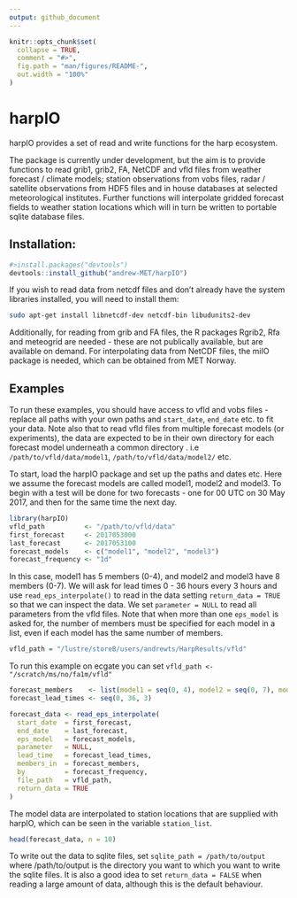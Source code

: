 ```yaml
---
output: github_document
---
```


<!-- README.md is generated from README.Rmd. Please edit that file -->

```r
knitr::opts_chunk$set(
  collapse = TRUE,
  comment = "#>",
  fig.path = "man/figures/README-",
  out.width = "100%"
)
```
# harpIO
harpIO provides a set of read and write functions for the harp ecosystem. 

The package is currently under development, but the aim is to provide functions to read grib1, grib2, FA, NetCDF and vfld files from weather forecast / climate models; station observations from vobs files, radar / satellite observations from HDF5 files and in house databases at selected meteorological institutes. Further functions will interpolate gridded forecast fields to weather station locations which will in turn be written to portable sqlite database files. 

## Installation:
```r
#>install.packages("devtools")
devtools::install_github("andrew-MET/harpIO")
```

If you wish to read data from netcdf files and don't already have the system libraries installed, you will need to install them:
```bash
sudo apt-get install libnetcdf-dev netcdf-bin libudunits2-dev
```

Additionally, for reading from grib and FA files, the R packages Rgrib2, Rfa and meteogrid are needed - these are not publically available, but are available on demand. For interpolating data from NetCDF files, the miIO package is needed, which can be obtained from MET Norway. 

## Examples
To run these examples, you should have access to vfld and vobs files - replace all paths with your own paths and `start_date`, `end_date` etc. to fit your data. Note also that to read vfld files from multiple forecast models (or experiments), the data are expected to be in their own directory for each forecast model underneath a common directory . i.e `/path/to/vfld/data/model1`, `/path/to/vfld/data/model2/` etc. 

To start, load the harpIO package and set up the paths and dates etc. Here we assume the forecast models are called model1, model2 and model3. To begin with a test will be done for two forecasts - one for 00 UTC on 30 May 2017, and then for the same time the next day. 
```r
library(harpIO)
vfld_path          <- "/path/to/vfld/data"
first_forecast     <- 2017053000
last_forecast      <- 2017053100
forecast_models    <- c("model1", "model2", "model3")
forecast_frequency <- "1d"
```

In this case, model1 has 5 members (0-4), and model2 and model3 have 8 members (0-7). We will ask for lead times 0 - 36 hours every 3 hours and use `read_eps_interpolate()` to read in the data setting `return_data = TRUE` so that we can inspect the data. We set `parameter = NULL` to read all parameters from the vfld files. Note that when more than one `eps_model` is asked for, the number of members must be specified for each model in a list, even if each model has the same number of members.

```r
vfld_path = "/lustre/storeB/users/andrewts/HarpResults/vfld"
```

To run this example on ecgate you can set `vfld_path <- "/scratch/ms/no/fa1m/vfld"`

```r
forecast_members    <- list(model1 = seq(0, 4), model2 = seq(0, 7), model3 = seq(0, 7))
forecast_lead_times <- seq(0, 36, 3)

forecast_data <- read_eps_interpolate(
  start_date  = first_forecast,
  end_date    = last_forecast,
  eps_model   = forecast_models,
  parameter   = NULL, 
  lead_time   = forecast_lead_times,
  members_in  = forecast_members,
  by          = forecast_frequency,
  file_path   = vfld_path, 
  return_data = TRUE
)
```

The model data are interpolated to station locations that are supplied with harpIO, which can be seen in the variable `station_list`.
```r
head(forecast_data, n = 10)
```

To write out the data to sqlite files, set `sqlite_path = /path/to/output` where /path/to/output is the directory you want to which you want to write the sqlite files. It is also a good idea to set `return_data = FALSE` when reading a large amount of data, although this is the default behaviour. 
